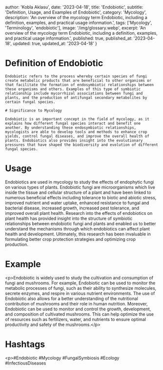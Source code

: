 
  author: 'Kobla Aklasu',
  date: '2023-04-18',
  title: 'Endobiotic',
  subtitle: 'Definition, Usage, and Examples of Endobiotic',
  category: 'Mycology',
  description: 'An overview of the mycology term Endobiotic, including a definition, examples, and practical usage information.',
  tags: ['Mycology', 'Terminology', 'endobiotic'],
  image: '/img/glossary.webp',
  excerpt: 'An overview of the mycology term Endobiotic, including a definition, examples, and practical usage information.',
  published: true,
  published_at: '2023-04-18',
  updated: true,
  updated_at: '2023-04-18'
}




# Definition of Endobiotic
    
    Endobiotic refers to the process whereby certain species of fungi create metabolic products that are beneficial to other organisms or that facilitate the formation of endosymbiotic relationships between these organisms and others. Examples of this type of symbiotic relationship include mycorrhizal associations between fungi and plants, and the production of antifungal secondary metabolites by certain fungal species. 
    
    # Significance to Mycology
    
    Endobiotic is an important concept in the field of mycology, as it explains how different fungal species interact and benefit one another. By understanding these endosymbiotic relationships, mycologists are able to develop tools and methods to enhance crop yields, control fungal diseases, and improve the overall health of plants. Endobiotics also provides insight into the evolutionary pressures that have shaped the biodiversity and evolution of different fungal species.

# Usage

Endobiotics are used in mycology to study the effects of endophytic fungi on various types of plants. Endobiotic fungi are microorganisms which live inside the tissue and cellular structure of a plant and have been linked to numerous beneficial effects including tolerance to biotic and abiotic stress, improved nutrient and water uptake, enhanced resistance to fungal and bacterial disease, increased growth, increased pest tolerance, and improved overall plant health. Research into the effects of endobiotics on plant health has provided insight into the structure of symbiotic relationships between endobiotic fungi and plants and enabled us to better understand the mechanisms through which endobiotics can affect plant health and development. Ultimately, this research has been invaluable in formulating better crop protection strategies and optimizing crop production.

# Example

&lt;p&gt;Endobiotic is widely used to study the cultivation and consumption of fungi and mushrooms. For example, Endobiotic can be used to monitor the metabolic processes of fungi, such as their ability to synthesize molecules, secrete enzymes, and respire in various nutrient environments. The use of Endobiotic also allows for a better understanding of the nutritional contribution of mushrooms and their role in human nutrition. Moreover, Endobiotic can be used to monitor and control the growth, development, and composition of cultivated mushrooms. This can help optimize the use of resources such as fertilizers, water, and nutrients to ensure optimal productivity and safety of the mushrooms.&lt;/p&gt;

# Hashtags

&lt;p&gt;#Endobiotic #Mycology #FungalSymbiosis #Ecology #InfectiousDiseases

